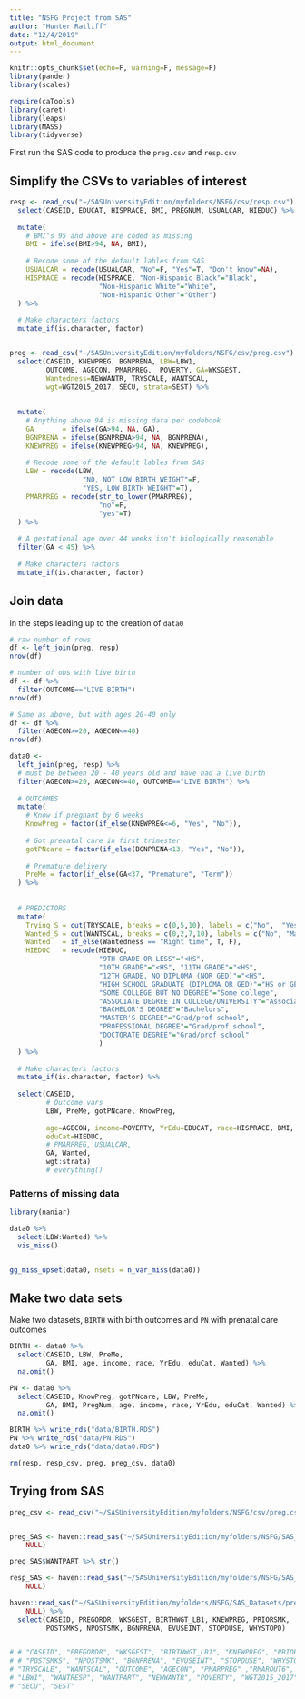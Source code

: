 ```yaml
---
title: "NSFG Project from SAS"
author: "Hunter Ratliff"
date: "12/4/2019"
output: html_document
---
```


```r
knitr::opts_chunk$set(echo=F, warning=F, message=F)
library(pander)
library(scales)

require(caTools)
library(caret)
library(leaps)
library(MASS)
library(tidyverse)
```

First run the SAS code to produce the `preg.csv` and `resp.csv`

## Simplify the CSVs to variables of interest

```r
resp <- read_csv("~/SASUniversityEdition/myfolders/NSFG/csv/resp.csv") %>%
  select(CASEID, EDUCAT, HISPRACE, BMI, PREGNUM, USUALCAR, HIEDUC) %>%
  
  mutate(
    # BMI's 95 and above are coded as missing
    BMI = ifelse(BMI>94, NA, BMI),
    
    # Recode some of the default lables from SAS
    USUALCAR = recode(USUALCAR, "No"=F, "Yes"=T, "Don't know"=NA),
    HISPRACE = recode(HISPRACE, "Non-Hispanic Black"="Black",
                      "Non-Hispanic White"="White",
                      "Non-Hispanic Other"="Other")
  ) %>%
  
  # Make characters factors
  mutate_if(is.character, factor)



```


```r
preg <- read_csv("~/SASUniversityEdition/myfolders/NSFG/csv/preg.csv") %>% 
  select(CASEID, KNEWPREG, BGNPRENA, LBW=LBW1,
         OUTCOME, AGECON, PMARPREG,  POVERTY, GA=WKSGEST, 
         Wantedness=NEWWANTR, TRYSCALE, WANTSCAL, 
         wgt=WGT2015_2017, SECU, strata=SEST) %>%
  
  
  mutate(
    # Anything above 94 is missing data per codebook
    GA       = ifelse(GA>94, NA, GA),
    BGNPRENA = ifelse(BGNPRENA>94, NA, BGNPRENA),
    KNEWPREG = ifelse(KNEWPREG>94, NA, KNEWPREG),
    
    # Recode some of the default lables from SAS
    LBW = recode(LBW,
                  "NO, NOT LOW BIRTH WEIGHT"=F,
                  "YES, LOW BIRTH WEIGHT"=T),
    PMARPREG = recode(str_to_lower(PMARPREG),
                      "no"=F,
                      "yes"=T)
  ) %>%
  
  # A gestational age over 44 weeks isn't biologically reasonable
  filter(GA < 45) %>%
  
  # Make characters factors
  mutate_if(is.character, factor)
```


## Join data

In the steps leading up to the creation of `data0`

```r
# raw number of rows
df <- left_join(preg, resp)
nrow(df)

# number of obs with live birth
df <- df %>%
  filter(OUTCOME=="LIVE BIRTH")
nrow(df)

# Same as above, but with ages 20-40 only
df <- df %>%
  filter(AGECON>=20, AGECON<=40)
nrow(df)
```



```r
data0 <- 
  left_join(preg, resp) %>%
  # must be between 20 - 40 years old and have had a live birth
  filter(AGECON>=20, AGECON<=40, OUTCOME=="LIVE BIRTH") %>%
  
  # OUTCOMES
  mutate(
    # Know if pregnant by 6 weeks
    KnowPreg = factor(if_else(KNEWPREG<=6, "Yes", "No")), 
    
    # Got prenatal care in first trimester
    gotPNcare = factor(if_else(BGNPRENA<13, "Yes", "No")),
    
    # Premature delivery
    PreMe = factor(if_else(GA<37, "Premature", "Term"))
  ) %>% 
  
  
  # PREDICTORS
  mutate(
    Trying_S = cut(TRYSCALE, breaks = c(0,5,10), labels = c("No",  "Yes")),
    Wanted_S = cut(WANTSCAL, breaks = c(0,2,7,10), labels = c("No", "Maybe", "Yes")),
    Wanted   = if_else(Wantedness == "Right time", T, F),
    HIEDUC   = recode(HIEDUC, 
                      "9TH GRADE OR LESS"="<HS",
                      "10TH GRADE"="<HS", "11TH GRADE"="<HS",
                      "12TH GRADE, NO DIPLOMA (NOR GED)"="<HS",
                      "HIGH SCHOOL GRADUATE (DIPLOMA OR GED)"="HS or GED",
                      "SOME COLLEGE BUT NO DEGREE"="Some college",
                      "ASSOCIATE DEGREE IN COLLEGE/UNIVERSITY"="Associates",
                      "BACHELOR'S DEGREE"="Bachelors",
                      "MASTER'S DEGREE"="Grad/prof school",
                      "PROFESSIONAL DEGREE"="Grad/prof school",
                      "DOCTORATE DEGREE"="Grad/prof school"
                      )
  ) %>%
  
  # Make characters factors
  mutate_if(is.character, factor) %>%
  
  select(CASEID,
         # Outcome vars
         LBW, PreMe, gotPNcare, KnowPreg,
         
         age=AGECON, income=POVERTY, YrEdu=EDUCAT, race=HISPRACE, BMI, PregNum=PREGNUM,
         eduCat=HIEDUC,
         # PMARPREG, USUALCAR,
         GA, Wanted,
         wgt:strata) 
         # everything()
```

### Patterns of missing data

```r
library(naniar)

data0 %>%
  select(LBW:Wanted) %>%
  vis_miss()


gg_miss_upset(data0, nsets = n_var_miss(data0))
```

## Make two data sets

Make two datasets, `BIRTH` with birth outcomes and `PN` with prenatal care outcomes

```r
BIRTH <- data0 %>%
  select(CASEID, LBW, PreMe, 
         GA, BMI, age, income, race, YrEdu, eduCat, Wanted) %>%
  na.omit()

PN <- data0 %>% 
  select(CASEID, KnowPreg, gotPNcare, LBW, PreMe, 
         GA, BMI, PregNum, age, income, race, YrEdu, eduCat, Wanted) %>%
  na.omit()

BIRTH %>% write_rds("data/BIRTH.RDS")
PN %>% write_rds("data/PN.RDS")
data0 %>% write_rds("data/data0.RDS")

rm(resp, resp_csv, preg, preg_csv, data0)
```



## Trying from SAS

```r
preg_csv <- read_csv("~/SASUniversityEdition/myfolders/NSFG/csv/preg.csv")


preg_SAS <- haven::read_sas("~/SASUniversityEdition/myfolders/NSFG/SAS_Datasets/pregsimple.sas7bdat", 
    NULL)

preg_SAS$WANTPART %>% str()

resp_SAS <- haven::read_sas("~/SASUniversityEdition/myfolders/NSFG/SAS_Datasets/respsimple.sas7bdat", 
    NULL)

haven::read_sas("~/SASUniversityEdition/myfolders/NSFG/SAS_Datasets/pregdata.sas7bdat", 
    NULL) %>%
  select(CASEID, PREGORDR, WKSGEST, BIRTHWGT_LB1, KNEWPREG, PRIORSMK,
         POSTSMKS, NPOSTSMK, BGNPRENA, EVUSEINT, STOPDUSE, WHYSTOPD)


# # "CASEID", "PREGORDR", "WKSGEST", "BIRTHWGT_LB1", "KNEWPREG", "PRIORSMK",
# # "POSTSMKS", "NPOSTSMK", "BGNPRENA", "EVUSEINT", "STOPDUSE", "WHYSTOPD",
# "TRYSCALE", "WANTSCAL", "OUTCOME", "AGECON", "PMARPREG" ,"RMAROUT6",
# "LBW1", "WANTRESP", "WANTPART", "NEWWANTR", "POVERTY", "WGT2015_2017",
# "SECU", "SEST"




```
